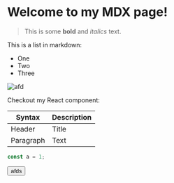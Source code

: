 
# Welcome to my MDX page!

> This is some **bold** and _italics_ text.

This is a list in markdown:

- One
- Two
- Three

![afd](https://cdn.apifox.com/www/assets/image/index/main-interface-dark.webp)

Checkout my React component:

| Syntax    | Description |
| --------- | ----------- |
| Header    | Title       |
| Paragraph | Text        |

```typescript
const a = 1;
```

<Button color="primary">afds</Button>

